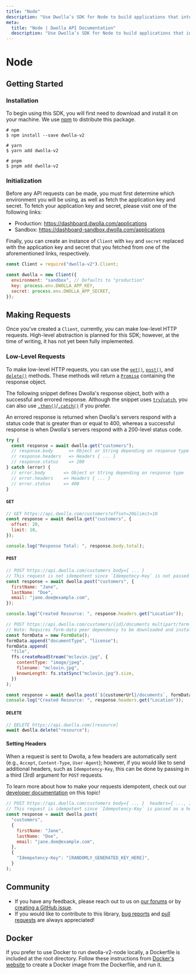 ```yaml
---
title: "Node"
description: "Use Dwolla’s SDK for Node to build applications that interact with the Dwolla API to perform account-to-account payment functions."
meta:
  title: "Node | Dwolla API Documentation"
  description: "Use Dwolla’s SDK for Node to build applications that interact with the Dwolla API to perform account-to-account payment functions."
---
```


# Node

## Getting Started

### Installation

To begin using this SDK, you will first need to download and install it on your machine. We use [npm](https://www.npmjs.com/package/dwolla-v2) to distribute this package.

```shell
# npm
$ npm install --save dwolla-v2

# yarn
$ yarn add dwolla-v2

# pnpm
$ pnpm add dwolla-v2
```

### Initialization

Before any API requests can be made, you must first determine which environment you will be using, as well as fetch the application key and secret. To fetch your application key and secret, please visit one of the following links:

- Production: https://dashboard.dwolla.com/applications
- Sandbox: https://dashboard-sandbox.dwolla.com/applications

Finally, you can create an instance of `Client` with `key` and `secret` replaced with the application key and secret that you fetched from one of the aforementioned links, respectively.

```javascript
const Client = require("dwolla-v2").Client;

const dwolla = new Client({
  environment: "sandbox", // Defaults to "production"
  key: process.env.DWOLLA_APP_KEY,
  secret: process.env.DWOLLA_APP_SECRET,
});
```

## Making Requests

Once you've created a `Client`, currently, you can make low-level HTTP requests. High-level abstraction is planned for this SDK; however, at the time of writing, it has not yet been fully implemented.

### Low-Level Requests

To make low-level HTTP requests, you can use the [`get()`](#get), [`post()`](#post), and [`delete()`](#delete) methods. These methods will return a [`Promise`](https://developer.mozilla.org/en-US/docs/Web/JavaScript/Reference/Global_Objects/Promise) containing the response object.

The following snippet defines Dwolla's response object, both with a successful and errored response. Although the snippet uses [`try`/`catch`](https://developer.mozilla.org/en-US/docs/Web/JavaScript/Reference/Statements/try...catch), you can also use [`.then()`](https://developer.mozilla.org/en-US/docs/Web/JavaScript/Reference/Global_Objects/Promise/then)/[`.catch()`](https://developer.mozilla.org/en-US/docs/Web/JavaScript/Reference/Global_Objects/Promise/catch) if you prefer.

An errored response is returned when Dwolla's servers respond with a status code that is greater than or equal to 400, whereas a successful response is when Dwolla's servers respond with a 200-level status code.

```javascript
try {
  const response = await dwolla.get("customers");
  // response.body      => Object or String depending on response type
  // response.headers   => Headers { ... }
  // response.status    => 200
} catch (error) {
  // error.body       => Object or String depending on response type
  // error.headers    => Headers { ... }
  // error.status     => 400
}
```

#### `GET`

```javascript
// GET https://api.dwolla.com/customers?offset=20&limit=10
const response = await dwolla.get("customers", {
  offset: 20,
  limit: 10,
});

console.log("Response Total: ", response.body.total);
```

#### `POST`

```javascript
// POST https://api.dwolla.com/customers body={ ... }
// This request is not idempotent since `Idempotecy-Key` is not passed as a header
const response = await dwolla.post("customers", {
  firstName: "Jane",
  lastName: "Doe",
  email: "jane.doe@example.com",
});

console.log("Created Resource: ", response.headers.get("Location"));

// POST https://api.dwolla.com/customers/{id}/documents multipart/form-data ...
// Note: Requires form-data peer dependency to be downloaded and installed
const formData = new FormData();
formData.append("documentType", "license");
formData.append(
  "file",
  ffs.createReadStream("mclovin.jpg", {
    contentType: "image/jpeg",
    filename: "mclovin.jpg",
    knownLength: fs.statSync("mclovin.jpg").size,
  })
);

const response = await dwolla.post(`${customerUrl}/documents`, formData);
console.log("Created Resource: ", response.headers.get("Location"));
```

#### `DELETE`

```javascript
// DELETE https://api.dwolla.com/[resource]
await dwolla.delete("resource");
```

#### Setting Headers

When a request is sent to Dwolla, a few headers are automatically sent (e.g., `Accept`, `Content-Type`, `User-Agent`); however, if you would like to send additional headers, such as `Idempotency-Key`, this can be done by passing in a third (3rd) argument for `POST` requests.

To learn more about how to make your requests idempotent, check out our [developer documentation](https://developers.dwolla.com/api-reference#idempotency-key) on this topic!

```javascript
// POST https://api.dwolla.com/customers body={ ... }  headers={ ..., Idempotency-Key=... }
// This request is idempotent since `Idempotency-Key` is passed as a header
const response = await dwolla.post(
  "customers",
  {
    firstName: "Jane",
    lastName: "Doe",
    email: "jane.doe@example.com",
  },
  {
    "Idempotency-Key": "[RANDOMLY_GENERATED_KEY_HERE]",
  }
);
```

## Community

- If you have any feedback, please reach out to us on [our forums](https://discuss.dwolla.com/) or by [creating a GitHub issue](https://github.com/Dwolla/dwolla-v2-node/issues/new).
- If you would like to contribute to this library, [bug reports](https://github.com/Dwolla/dwolla-v2-node/issues) and [pull requests](https://github.com/Dwolla/dwolla-v2-node/pulls) are always appreciated!

## Docker

If you prefer to use Docker to run dwolla-v2-node locally, a Dockerfile is included at the root directory.
Follow these instructions from [Docker's website](https://docs.docker.com/build/hellobuild/) to create a Docker image from the Dockerfile, and run it.
